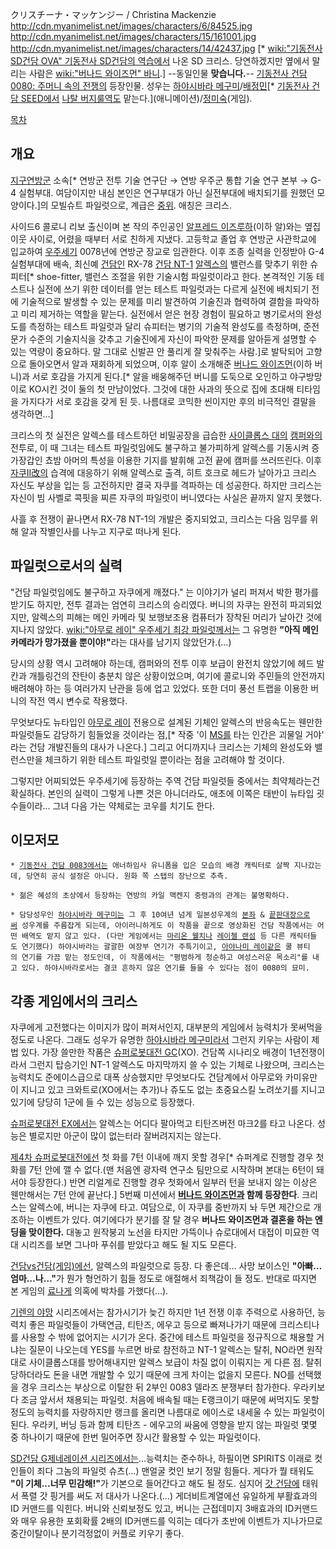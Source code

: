 クリスチーナ・マッケンジー / Christina Mackenzie
http://cdn.myanimelist.net/images/characters/6/84525.jpg http://cdn.myanimelist.net/images/characters/15/161001.jpg http://cdn.myanimelist.net/images/characters/14/42437.jpg
{{{#!html
<img src="http://cfile212.uf.daum.net/image/277B704753DE41D118ACA6">
}}}
[* [[wiki:"기동전사 SD건담 OVA" 기동전사 SD건담의 역습]]에서 나온 SD 크리스. 당연하겠지만 옆에서 말리는 사람은 [[wiki:"버나드 와이즈먼" 바니]].]
--동일인물 '''맞습니다.'''--
[[기동전사 건담 0080: 주머니 속의 전쟁]]의 등장인물. 
성우는 [[하야시바라 메구미]]/[[배정민]][* [[기동전사 건담 SEED]]에서 [[나탈 버지룰]]역도 맡는다.](애니메이션)/[[정미숙]](게임).

[[목차]]
== 개요 ==
[[지구연방군]] 소속[* 연방군 전투 기술 연구단 → 연방 우주군 통합 기술 연구 본부 → G-4 실험부대. 여담이지만 내심 본인은 연구부대가 아닌 실전부대에 배치되기를 원했던 모양이다.]의 모빌슈트 파일럿으로, 계급은 [[중위]]. 애칭은 크리스.

사이드6 콜로니 리보 출신이며 본 작의 주인공인 [[알프레드 이즈루하]](이하 알)와는 옆집 이웃 사이로, 어렸을 때부터 서로 친하게 지냈다.
고등학교 졸업 후 연방군 사관학교에 입교하여 [[우주세기]] 0078년에 연방군 장교로 임관한다. 이후 조종 실력을 인정받아 G-4 실험부대에 배속, 최신예 [[건담]]인 RX-78 [[건담 NT-1]] [[알렉스]]의 밸런스를 맞추기 위한 슈피터[* shoe-fitter, 밸런스 조절을 위한 기술시험 파일럿이라고 한다. 본격적인 기동 테스트나 실전에 쓰기 위한 데이터를 얻는 테스트 파일럿과는 다르게 실전에 배치되기 전에 기술적으로 발생할 수 있는 문제를 미리 발견하여 기술진과 협력하여 결함을 파악하고 미리 제거하는 역할을 맡는다. 실전에서 얻은 현장 경험이 필요하고 병기로서의 완성도를 측정하는 테스트 파일럿과 달리 슈피터는 병기의 기술적 완성도를 측정하며, 준전문가 수준의 기술지식을 갖추고 기술진에게 자신이 파악한 문제를 알아듣게 설명할 수 있는 역량이 중요하다. 말 그대로 신발끈 안 풀리게 잘 맞춰주는 사람.]로 발탁되어 고향으로 돌아오면서 알과 재회하게 되었으며, 이후 알이 소개해준 [[버나드 와이즈먼]](이하 버니)과 서로 호감을 가지게 된다.[* 알을 배웅해주던 버니를 도둑으로 오인하고 야구방망이로 KO시킨 것이 둘의 첫 만남이었다. 그것에 대한 사과의 뜻으로 집에 초대해 티타임을 가지다가 서로 호감을 갖게 된 듯. 나름대로 코믹한 씬이지만 후의 비극적인 결말을 생각하면...]

크리스의 첫 실전은 알렉스를 테스트하던 비밀공장을 급습한 [[사이클롭스 대]]의 [[캠퍼]]와의 전투로, 이 때 그녀는 테스트 파일럿임에도 불구하고 불가피하게 알렉스를 기동시켜 증가장갑인 쵸밤 아머의 특성을 이용한 기지를 발휘해 고전 끝에 캠퍼를 쓰러뜨린다.
이후 [[자쿠II改]]의 습격에 대응하기 위해 알렉스로 출격, 히트 호크로 헤드가 날아가고 크리스 자신도 부상을 입는 등 고전하지만 결국 자쿠를 격파하는 데 성공한다. 하지만 크리스는 자신이 빔 사벨로 콕핏을 찌른 자쿠의 파일럿이 버니였다는 사실은 끝까지 알지 못했다.

사흘 후 전쟁이 끝나면서 RX-78 NT-1의 개발은 중지되었고, 크리스는 다음 임무를 위해 알과 작별인사를 나누고 지구로 떠나게 된다.


== 파일럿으로서의 실력 ==
"건담 파일럿임에도 불구하고 자쿠에게 깨졌다." 는 이야기가 널리 퍼져서 박한 평가를 받기도 하지만, 전투 결과는 엄연히 크리스의 승리였다. 버니의 자쿠는 완전히 파괴되었지만, 알렉스의 피해는 메인 카메라 및 보행보조용 컴퓨터가 장착된 머리가 날아간 것에 지나지 않았다. [[wiki:"아무로 레이" 우주세기 최강 파일럿]]께서는 그 유명한 '''"아직 메인 카메라가 망가졌을 뿐이야!"'''라는 대사를 남기지 않았던가.(...)

당시의 상황 역시 고려해야 하는데, 캠퍼와의 전투 이후 보급이 완전치 않았기에 헤드 발칸과 개틀링건의 잔탄이 충분치 않은 상황이었으며, 여기에 콜로니와 주민들의 안전까지 배려해야 하는 등 여러가지 난관을 등에 업고 있었다. 또한 더미 풍선 트랩을 이용한 버니의 작전 역시 변수로 작용했다.

무엇보다도 뉴타입인 [[아무로 레이]] 전용으로 설계된 기체인 알렉스의 반응속도는 웬만한 파일럿들도 감당하기 힘들었을 것이라는 점,[* 작중 '이 [[MS]]를 타는 인간은 괴물일 거야' 라는 건담 개발진들의 대사가 나온다.] 그리고 어디까지나 크리스는 기체의 완성도와 밸런스만을 체크하기 위한 테스트 파일럿일 뿐이라는 점을 고려해야 할 것이다.

그렇지만 어찌되었든 우주세기에 등장하는 주역 건담 파일럿들 중에서는 최약체라는건 확실하다. 본인의 실력이 그렇게 나쁜 것은 아니더라도, 애초에 이쪽은 태반이 뉴타입 굇수들이라... 그녀 다음 가는 약체로는 코우를 치기도 한다. 

== 이모저모 ==
 * [[기동전사 건담 0083]]에서는 애너하임사 유니폼을 입은 모습의 배경 캐릭터로 살짝 지나갔는데, 당연히 공식 설정은 아니다. 원화 쪽 스탭의 장난으로 추측.

 * 젊은 혜성의 초상에서 등장하는 연방의 카일 맥켄지 중령과의 관계는 불명확하다.

 * 담당성우인 [[하야시바라 메구미]]는 그 후 10여년 넘게 일본성우계의 [[본좌]] & [[끝판대장]]으로써 성우계를 주름잡게 되는데, 아이러니하게도 이 작품을 끝으로 영상화된 건담 작품에서는 어떤 배역도 맡지 않고 있다. (다만 게임에서는 [[마리온 웰치]]나 [[레이첼 랜섬]] 등 다른 캐릭터들도 연기했다) 하야시바라는 괄괄한 여장부 연기가 주특기이고, [[아야나미 레이]]같은 쿨 뷰티의 연기를 가끔 맡는 정도인데, 이 작품에서는 "평범하게 청순하고 여성스러운 목소리"를 내고 있다. 하야시바라로서는 결코 흔하지 않은 연기를 들을 수 있다는 점이 0080의 묘미.

== 각종 게임에서의 크리스 ==
자쿠에게 고전했다는 이미지가 많이 퍼져서인지, 대부분의 게임에서 능력치가 못써먹을 정도로 나온다. 그래도 성우가 유명한 [[하야시바라 메구미]]라서 그런지 키우는 사람이 제법 있다. 가장 쓸만한 작품은 [[슈퍼로봇대전 GC]](XO). 건담쪽 시나리오 배경이 1년전쟁이라서 그런지 탑승기인 NT-1 알렉스도 마지막까지 쓸 수 있는 기체로 나왔으며, 크리스는 능력치도 준에이스급으로 대폭 상승했지만 무엇보다도 건담계에서 아무로와 카미유만이 지니고 있고 크와트로(XO에서는 추가)나 쥬도도 없는 초중요스킬 노려쏘기를 지니고 있기에 당당히 1군에 들 수 있는 성능으로 등장했다. 

[[슈퍼로봇대전 EX]]에서는 알렉스는 어디다 팔아먹고 티탄즈버전 마크2를 타고 나온다. 성능은 별로지만 아군이 많이 없는터라 잘버려지지는 않는다.

[[제4차 슈퍼로봇대전]]에선 첫 화를 7턴 이내에 깨지 못할 경우[* 슈퍼계로 진행할 경우 첫화를 7턴 안에 깰 수 없다.(맨 처음엔 광자력 연구소 팀만으로 시작하며 본대는 6턴이 돼서야 등장한다.) 반면 리얼계로 진행할 경우 첫화에서 일부러 턴을 보내지 않는 이상은 웬만해서는 7턴 안에 끝난다.] 5번째 미션에서 '''[[버나드 와이즈먼]]과 함께 등장한다'''. 크리스는 알렉스에, 버니는 자쿠에 타고. 여담으로, 이 자쿠를 중반까지 놔 두면 제간으로 개조하는 이벤트가 있다. 여기에다가 분기를 잘 탈 경우 '''버나드 와이즈먼과 결혼을 하는 엔딩을 맞이한다.''' 대놓고 원작붕괴 노선을 타지만 가뜩이나 슈로대에서 대접이 미묘한 역대 시리즈를 보면 그나마 푸쉬를 받았다고 해도 될 지도 모른다.

[[건담vs건담(게임)]]에선, 알렉스의 파일럿으로 등장. 다 좋은데… 사망 보이스인 '''"아빠…엄마…나…"'''가 뭔가 형언하기 힘들 정도로 애절해서 죄책감이 들 정도. 반대로 따지면 본 게임의 [[료나게]] 의혹에 박차를 가했다(…).

[[기렌의 야망]] 시리즈에서는 참가시기가 늦긴 하지만 1년 전쟁 이후 주력으로 사용하던, 능력치 좋은 파일럿들이 가택연금, 티탄즈, 에우고 등으로 빠져나가기 때문에 크리스티나를 사용할 수 밖에 없어지는 시기가 온다. 중간에 테스트 파일럿을 정규직으로 채용할 거냐는 질문이 나오는데 YES를 누르면 바로 참전하고 NT-1 알렉스는 탈취, NO라면 원작대로 사이클롭스대를 방어해내지만 알렉스 보급이 차질 없이 이뤄지는 게 다른 점. 탈취 당하더라도 돈을 내면 개발할 수 있기 때문에 크게 차이는 없을지 모른다. NO를 선택했을 경우 크리스는 부상으로 이탈한 뒤 2부인 0083 델라즈 분쟁부터 참가한다. 우라키보다 조금 앞서서 채용되는 파일럿. 처음에 배속될 때는 E랭크이기 때문에 써먹지도 못할 정도의 능력치를 자랑하지만 랭크를 올리면 나름대로 에이스로 내세울 수 있는 파일럿이 된다. 우라키, 버닝 등과 함께 티탄즈 - 에우고의 싸움에 영향을 받지 않는 파일럿 몇몇 중 하나이기 때문에 한번 밀어주면 장시간 활용할 수 있는 파일럿이다.

[[SD건담 G제네레이션 시리즈]]에서는...능력치는 준수하나, 하필이면 SPIRITS 이래로 컷인들이 죄다 그놈의 파일럿 슈츠(...) 맨얼굴 컷인 보기 정말 힘들다. 게다가 뭘 태워도 '''"이 기체...너무 민감해!"'''가 기본으로 들어간다고 해도 될 정도. 심지어 [[갓 건담]]에 태워서 폭렬 갓 핑거를 써도 저 대사가 나온다.(...)
게더비트계열에선 유일하게 부활효과의 ID 커맨드를 익힌다. 버니와 신뢰보정도 있고, 버니는 근접데미지 3배효과의 ID커맨드와 매우 유용한 포회확률 2배의 ID커맨드를 익히는 데다가 초반에 이벤트가 지나가므로 중간이탈이나 분기걱정없이 커플로 키우기 좋다.
